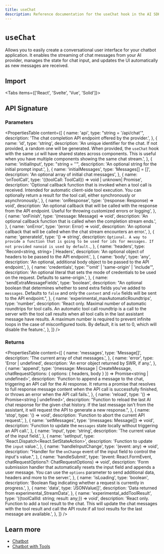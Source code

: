 ```yaml
---
title: useChat
description: Reference documentation for the useChat hook in the AI SDK UI
---
```


# `useChat`

Allows you to easily create a conversational user interface for your chatbot application. It enables the streaming of chat messages from your AI provider, manages the state for chat input, and updates the UI automatically as new messages are received.

## Import

<Tabs items={['React', 'Svelte', 'Vue', 'Solid']}>
  <Tab>
    <Snippet text="{`import { useChat } from 'ai/react'`}" dark />
  </Tab>
  <Tab>
    <Snippet text="{`import { useChat } from 'ai/svelte'`}" dark />
  </Tab>
  <Tab>
    <Snippet text="{`import { useChat } from 'ai/vue'`}" dark />
  </Tab>
  <Tab>
    <Snippet text="{`import { useChat } from 'ai/solid'`}" dark />
  </Tab>
</Tabs>

## API Signature

### Parameters

<PropertiesTable
  content={[
    {
      name: 'api',
      type: "string = '/api/chat'",
      description: 'The chat completion API endpoint offered by the provider.',
    },
    {
      name: 'id',
      type: 'string',
      description:
        'An unique identifier for the chat. If not provided, a random one will be generated. When provided, the `useChat` hook with the same `id` will have shared states across components. This is useful when you have multiple components showing the same chat stream.',
    },
    {
      name: 'initialInput',
      type: "string = ''",
      description: 'An optional string for the initial prompt input.',
    },
    {
      name: 'initialMessages',
      type: 'Messages[] = []',
      description: 'An optional array of initial chat messages',
    },
    {
      name: 'onToolCall',
      type: '({toolCall: ToolCall}) => void | unknown| Promise<unknown>',
      description:
        'Optional callback function that is invoked when a tool call is received. Intended for automatic client-side tool execution. You can optionally return a result for the tool call, either synchronously or asynchronously.',
    },
    {
      name: 'onResponse',
      type: '(response: Response) => void',
      description:
        'An optional callback that will be called with the response from the API endpoint. Useful for throwing customized errors or logging',
    },
    {
      name: 'onFinish',
      type: '(message: Message) => void',
      description:
        'An optional callback function that is called when the completion stream ends.',
    },
    {
      name: 'onError',
      type: '(error: Error) => void',
      description:
        'An optional callback that will be called when the chat stream encounters an error.',
    },
    {
      name: 'generateId',
      type: '() => string',
      description: `Optional. A way to provide a function that is going to be used for ids for messages. If not provided nanoid is used by default.`,
    },
    {
      name: 'headers',
      type: 'Record<string, string> | Headers',
      description:
        'An optional object of headers to be passed to the API endpoint.',
    },
    {
      name: 'body',
      type: 'any',
      description:
        'An optional, additional body object to be passed to the API endpoint.',
    },
    {
      name: 'credentials',
      type: "'omit' | 'same-origin' | 'include'",
      description:
        'An optional literal that sets the mode of credentials to be used on the request. Defaults to same-origin.',
    },
    {
      name: 'sendExtraMessageFields',
      type: 'boolean',
      description:
        "An optional boolean that determines whether to send extra fields you've added to `messages`. Defaults to `false` and only the `content` and `role` fields will be sent to the API endpoint.",
    },
    {
      name: 'experimental_maxAutomaticRoundtrips',
      type: 'number',
      description:
        'React only. Maximal number of automatic roundtrips for tool calls. An automatic tool call roundtrip is a call to the server with the  tool call results when all tool calls in the last assistant  message have results. A maximum number is required to prevent infinite loops in the case of misconfigured tools. By default, it is set to 0, which will disable the feature.',
    },
  ]}
/>

### Returns

<PropertiesTable
  content={[
    {
      name: 'messages',
      type: 'Message[]',
      description: 'The current array of chat messages.',
    },
    {
      name: 'error',
      type: 'Error | undefined',
      description: 'An error object returned by SWR, if any.',
    },
    {
      name: 'append',
      type: '(message: Message | CreateMessage, chatRequestOptions: { options: { headers, body } }) => Promise<string | undefined>',
      description:
        'Function to append a message to the chat, triggering an API call for the AI response. It returns a promise that resolves to full response message content when the API call is successfully finished, or throws an error when the API call fails.',
    },
    {
      name: 'reload',
      type: '() => Promise<string | undefined>',
      description:
        "Function to reload the last AI chat response for the given chat history. If the last message isn't from the assistant, it will request the API to generate a new response.",
    },
    {
      name: 'stop',
      type: '() => void',
      description: 'Function to abort the current API request.',
    },
    {
      name: 'setMessages',
      type: '(messages: Message[]) => void',
      description:
        'Function to update the `messages` state locally without triggering an API call.',
    },
    {
      name: 'input',
      type: 'string',
      description: 'The current value of the input field.',
    },
    {
      name: 'setInput',
      type: 'React.Dispatch<React.SetStateAction<string>>',
      description: 'Function to update the `input` value.',
    },
    {
      name: 'handleInputChange',
      type: '(event: any) => void',
      description:
        "Handler for the `onChange` event of the input field to control the input's value.",
    },
    {
      name: 'handleSubmit',
      type: '(event: React.FormEvent<HTMLFormElement>, chatRequestOptions?: ChatRequestOptions) => void',
      description:
        'Form submission handler that automatically resets the input field and appends a user message. You can use the `options` parameter to send additional data, headers and more to the server.',
    },
    {
      name: 'isLoading',
      type: 'boolean',
      description:
        'Boolean flag indicating whether a request is currently in progress.',
    },
    {
      name: 'data',
      type: 'JSONValue[]',
      description: 'Data returned from experimental_StreamData',
    },
    {
      name: 'experimental_addToolResult',
      type: '({toolCallId: string; result: any;}) => void',
      description:
        'React only. Function to add a tool result to the chat. This will update the chat messages with the tool result and call the API route if all tool results for the last message are available.',
    },
  ]}
/>

## Learn more

- [Chatbot](/docs/ai-sdk-ui/chatbot)
- [Chatbot with Tools](/docs/ai-sdk-ui/chatbot-with-tool-calling)
